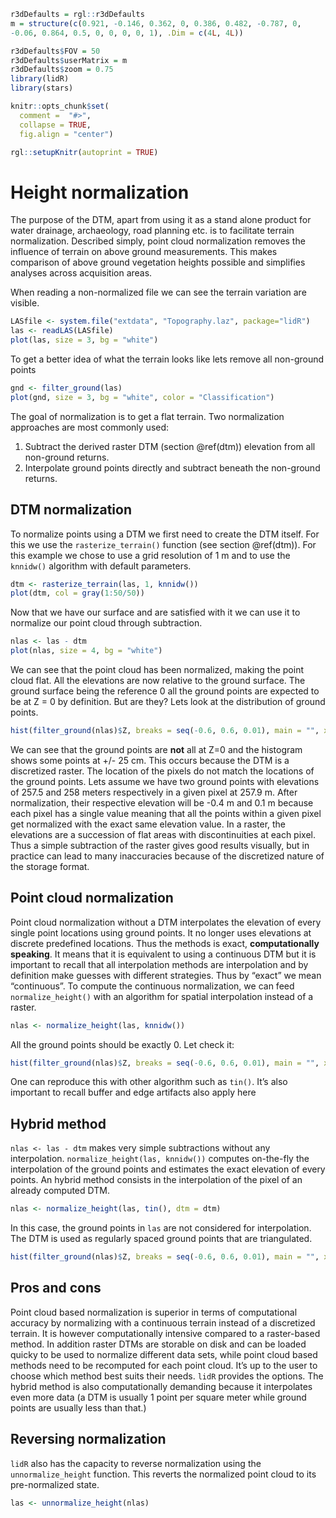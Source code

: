 ```r
r3dDefaults = rgl::r3dDefaults
m = structure(c(0.921, -0.146, 0.362, 0, 0.386, 0.482, -0.787, 0, 
-0.06, 0.864, 0.5, 0, 0, 0, 0, 1), .Dim = c(4L, 4L))

r3dDefaults$FOV = 50
r3dDefaults$userMatrix = m
r3dDefaults$zoom = 0.75
library(lidR)
library(stars)

knitr::opts_chunk$set(
  comment =  "#>", 
  collapse = TRUE,
  fig.align = "center")

rgl::setupKnitr(autoprint = TRUE)
```

# Height normalization {#norm}

The purpose of the DTM, apart from using it as a stand alone product for water drainage, archaeology, road planning etc. is to facilitate terrain normalization. Described simply, point cloud normalization removes the influence of terrain on above ground measurements. This makes comparison of above ground vegetation heights possible and simplifies analyses across acquisition areas. 

When reading a non-normalized file we can see the terrain variation are visible.

```r
LASfile <- system.file("extdata", "Topography.laz", package="lidR")
las <- readLAS(LASfile)
plot(las, size = 3, bg = "white")
```

To get a better idea of what the terrain looks like lets remove all non-ground points

```r
gnd <- filter_ground(las)
plot(gnd, size = 3, bg = "white", color = "Classification")
```

The goal of normalization is to get a flat terrain. Two normalization approaches are most commonly used:

1. Subtract the derived raster DTM (section \@ref(dtm)) elevation from all non-ground returns.
2. Interpolate ground points directly and subtract beneath the non-ground returns.

## DTM normalization {#norm-dtm}

To normalize points using a DTM we first need to create the DTM itself. For this we use the `rasterize_terrain()` function (see section \@ref(dtm)). For this example we chose to use a grid resolution of 1 m and to use the `knnidw()` algorithm with default parameters.

```r
dtm <- rasterize_terrain(las, 1, knnidw())
plot(dtm, col = gray(1:50/50))
```

Now that we have our surface and are satisfied with it we can use it to normalize our point cloud through subtraction.

```r
nlas <- las - dtm
plot(nlas, size = 4, bg = "white")
```

We can see that the point cloud has been normalized, making the point cloud flat. All the elevations are now relative to the ground surface. The ground surface being the reference 0 all the ground points are expected to be at Z = 0 by definition. But are they? Lets look at the distribution of ground points.

```r
hist(filter_ground(nlas)$Z, breaks = seq(-0.6, 0.6, 0.01), main = "", xlab = "Elevation")
```

We can see that the ground points are **not** all at Z=0 and the histogram shows some points at +/- 25 cm. This occurs because the DTM is a discretized raster. The location of the pixels do not match the locations of the ground points. Lets assume we have two ground points with elevations of 257.5 and 258 meters respectively in a given pixel at 257.9 m. After normalization, their respective elevation will be -0.4 m and 0.1 m because each pixel has a single value meaning that all the points within a given pixel get normalized with the exact same elevation value. In a raster, the elevations are a succession of flat areas with discontinuities at each pixel. Thus a simple subtraction of the raster gives good results visually, but in practice can lead to many inaccuracies because of the discretized nature of the storage format.

## Point cloud normalization  {#norm-point-cloud}

Point cloud normalization without a DTM interpolates the elevation of every single point locations using ground points. It no longer uses elevations at discrete predefined locations. Thus the methods is exact, **computationally speaking**. It means that it is equivalent to using a continuous DTM but it is important to recall that all interpolation methods are interpolation and by definition make guesses with different strategies. Thus by "exact" we mean "continuous". To compute the continuous normalization, we can feed `normalize_height()` with an algorithm for spatial interpolation instead of a raster.

```r
nlas <- normalize_height(las, knnidw())
```

All the ground points should be exactly 0. Let check it:

```r
hist(filter_ground(nlas)$Z, breaks = seq(-0.6, 0.6, 0.01), main = "", xlab = "Elevation")
```

One can reproduce this with other algorithm such as `tin()`. It's also important to recall buffer and edge artifacts also apply here

## Hybrid method

`nlas <- las - dtm` makes very simple subtractions without any interpolation. `normalize_height(las, knnidw())` computes on-the-fly the interpolation of the ground points and estimates the exact elevation of every points. An hybrid method consists in the interpolation of the pixel of an already computed DTM.

```r
nlas <- normalize_height(las, tin(), dtm = dtm)
```

In this case, the ground points in `las` are not considered for interpolation. The DTM is used as regularly spaced ground points that are triangulated.


```r
hist(filter_ground(nlas)$Z, breaks = seq(-0.6, 0.6, 0.01), main = "", xlab = "Elevation")
```


## Pros and cons {#norm-pros-cons}

Point cloud based normalization is superior in terms of computational accuracy by normalizing with a continuous terrain instead of a discretized terrain. It is however computationally intensive compared to a raster-based method. In addition raster DTMs are storable on disk and can be loaded quicky to be used to normalize different data sets, while point cloud based methods need to be recomputed for each point cloud. It's up to the user to choose which method best suits their needs. `lidR` provides the options. The hybrid method is also computationally demanding because it interpolates even more data (a DTM is usually 1 point per square meter while ground points are usually less than that.)

## Reversing normalization {#norm-reverse}

`lidR` also has the capacity to reverse normalization using the `unnormalize_height` function. This reverts the normalized point cloud to its pre-normalized state.

```r
las <- unnormalize_height(nlas)
```


